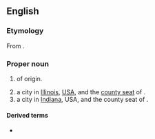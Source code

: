 ==English==
{{wikipedia|Sullivan (surname)}}
{{slim-wikipedia|Sullivan#Places}}

===Etymology===
From {{der|en|ga|Ó Súilleabháin}}.

===Proper noun===
{{en-proper noun}}

# {{surname|from=Irish|lang=en|dot=}} of {{l|en|Irish}} origin.
# a city in [[Illinois]], [[USA]], and the [[county seat]] of {{l|en|Moultrie County}}.
# a city in [[Indiana]], USA, and the county seat of {{l|en|Sullivan County}}.

====Derived terms====
* {{l|en|Sullivan County}}

{{C|en|Illinois, USA|Indiana, USA}}
